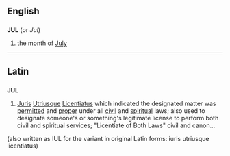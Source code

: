 ==English==
==={{abbreviation}}===
'''JUL'''  (or ''Jul'')
# the month of [[July]]

----

==Latin==
==={{abbreviation}}===
'''JUL'''
# [[Juris]] [[Utriusque]] [[Licentiatus]] which indicated the designated matter was [[permitted]] and [[proper]] under all [[civil]] and [[spiritual]] laws; also used to designate someone's or something's legitimate license to perform both civil and spiritual services; "Licentiate of Both Laws" civil and canon…
(also written as IUL for the variant in original Latin forms: iuris utriusque licentiatus)